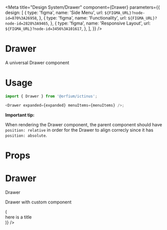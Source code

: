 
<Meta
  title="Design System/Drawer"
  component={Drawer}
  parameters={{
    design: [
      {
        type: 'figma',
        name: 'Side Menu',
        url: `${FIGMA_URL}?node-id=870%3A26958`,
      },
      {
        type: 'figma',
        name: 'Functionality',
        url: `${FIGMA_URL}?node-id=2828%3A9465`,
      },
      {
        type: 'figma',
        name: 'Responsive Layout',
        url: `${FIGMA_URL}?node-id=3456%3A101617`,
      },
    ],
  }}
/>

# Drawer

A universal Drawer component

# Usage

```js
import { Drawer } from '@orfium/ictinus';

<Drawer expanded={expanded} menuItems={menuItems} />;
```

<b>Important tip: </b>

When rendering the Drawer component, the parent component should have `position: relative` in order for the Drawer to align correcly since it has `position: absolute`.

# Props

<Props of={Drawer} />

# Drawer

Drawer

<Preview>
  <Story name="Drawer">
    <div>
      <DrawerShowcase />
    </div>
  </Story>
</Preview>

Drawer with custom component

<Preview>
  <Story name="Drawer with custom component">
    <div>
      <DrawerShowcase
        renderHeader={() => (
          <div style={{ background: 'yellow', padding: '20px' }}>here is a title</div>
        )}
      />
    </div>
  </Story>
</Preview>
